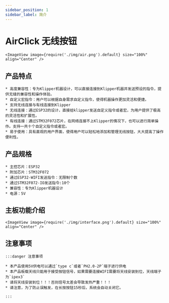 ```yaml
---
sidebar_position: 1
sidebar_label: 简介
---
```



# AirClick 无线按钮
    <ImageView image={require('./img/air.png').default} size="100%" align="Center" />



## 产品特点

    * 高度兼容性：专为Klipper机器设计，可以直接连接到Klipper机器并发送预设的指令，提供无缝的兼容性和操作体验。
    * 自定义宏指令：用户可以根据自身需求自定义指令，使得机器操作更加灵活和便捷。
    * 支持无线连接与有线连接到Klipper
    * 无线连接：通过ESP32的设计，直接给klipper发送自定义指令或者宏，为用户提供了极高的灵活性和扩展性。
    * 有线连接：通过STM32F072芯片，在网络连接不上Klipper的情况下，也可以进行简单操作。支持一共十个自定义指令或者宏。
    * 易于使用：具有直观的用户界面，使得用户可以轻松地添加和管理无线按钮，大大提高了操作便利性。

## 产品规格

    * 主控芯片：ESP32
    * 附加芯片：STM32F072
    * 通过ESP32-WIFI发送指令：无限制个数
    * 通过STM32F072-IO发送指令:10个
    * 兼容性：专为Klipper机器设计
    * 电源：5V

## 主板功能介绍
    <ImageView image={require('./img/interface.png').default} size="100%" align="Center" />

## 注意事项

    :::danger 注意事项

    * 本产品使用5V供电可以通过`type c`或者`PH2.0-2P`端子进行供电
    * 本产品板载天线只能用于接受按钮信号，如果需要连接WIFI需要将天线安装到位，天线端子为`ipex3`
    * 请将天线安装到位！！！否则信号太差会导致发热严重！！！
    * 请注意，为了防止误触发，在长按按钮15秒后，系统会自动关闭它。

    :::
